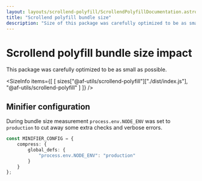 ```yaml
---
layout: layouts/scrollend-polyfill/ScrollendPolyfillDocumentation.astro
title: "Scrollend polyfill bundle size"
description: "Size of this package was carefully optimized to be as small as possible."
---
```



# Scrollend polyfill bundle size impact

This package was carefully optimized to be as small as possible.

<SizeInfo
    items={[
        [
            sizes["@af-utils/scrollend-polyfill"]["./dist/index.js"],
            "@af-utils/scrollend-polyfill"
        ]
    ]}
/>

## Minifier configuration

During bundle size measurement `process.env.NODE_ENV` was set to `production`
to cut away some extra checks and verbose errors.

```ts
const MINIFIER_CONFIG = {
    compress: {
        global_defs: {
            "process.env.NODE_ENV": "production"
        }
    }
};
```
